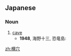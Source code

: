 ==Japanese==
{{ja-kanjitab|よこ|あな|yomi=kun}}

===Noun===
{{ja-noun|よこあな}}

# [[cave]]
#* '''1948''', 海野十三, 恐竜島:
#*: {{ja-usex|この噴火口のとちゅうにおいて、'''横穴'''があって、それが外まで抜けて、日の光がさしこんでいるのであろうと、誰もが思った。|この ふんかこう の とちゅう に おいて、 '''よこあな''' が あって、 それ が そと まで ぬけて、 ひ の ひかり が さしこんでいる の で あろう と、 だれも が おもった。|Everyone thought that somewhere in this crater there would be a '''cave''' leading to the surface with sunlight shining through it.}}

[[zh:横穴]]